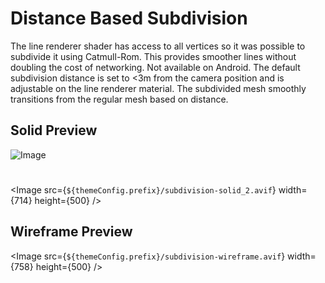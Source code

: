 
# Distance Based Subdivision

The line renderer shader has access to all vertices so it was possible to subdivide it using Catmull-Rom. This provides smoother lines without doubling the cost of networking. Not available on Android. The default subdivision distance is set to \<3m from the camera position and is adjustable on the line renderer material. The subdivided mesh smoothly transitions from the regular mesh based on distance.

## Solid Preview

![Image](/subdivision-solid.avif)

#

<Image
  src={`${themeConfig.prefix}/subdivision-solid_2.avif`}
  width={714}
  height={500}
/>

## Wireframe Preview

<Image
  src={`${themeConfig.prefix}/subdivision-wireframe.avif`}
  width={758}
  height={500}
/>
